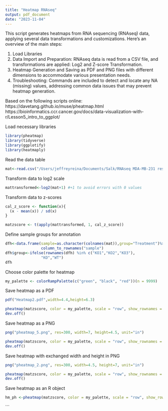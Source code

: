 ```yaml
---
title: "Heatmap RNAseq"
output: pdf_document
date: "2023-11-04"
---
```

This script generates heatmaps from RNA sequencing (RNAseq) data, applying several data transformations and customizations. Here’s an overview of the main steps:

1. Load Libraries
2. Data Import and Preparation: RNAseq data is read from a CSV file, and transformations are applied: Log2 and Z-score Transformation. 
3. Heatmap Generation and Saving as PDF and PNG files with different dimensions to accommodate various presentation needs.
4. Troubleshooting: Commands are included to detect and locate any NA (missing) values, addressing common data issues that may prevent heatmap generation.

Based on the following scripts online: 
https://davetang.github.io/muse/pheatmap.html
https://bioinformatics.ccr.cancer.gov/docs/data-visualization-with-r/Lesson5_intro_to_ggplot/

Load necessary libraries
```r
library(pheatmap) 
library(tidyverse) 
library(ggplotify) 
library(heatmaply) 
```

Read the data table
```r
mat<-read.csv("/Users/jeffreyreina/Documents/Salk/RNAseq MDA-MB-231 results/03.Result_X202SC23073852-Z01-F001_Homo_sapiens/Analysis without Rescues/heatmap_replicates.csv",header=TRUE,row.names=1)
```

Transform data to log2 scale
```r
mattransformed<-log2(mat+1) #+1 to avoid errors with 0 values
```

Transform data to z-scores
```r
cal_z_score <- function(x){
  (x - mean(x)) / sd(x)
}

matzscore <- t(apply(mattransformed, 1, cal_z_score))
```

Define sample groups for annotation
```r
dfh<-data.frame(sample=as.character(colnames(mat)),group="Treatment")%>%
                column_to_rownames("sample")
dfh$group<-ifelse(rownames(dfh) %in% c("KO1","KO2","KO3"),
                "KO","WT")
dfh
```


Choose color palette for heatmap
```r
my_palette <- colorRampPalette(c("green", "black", "red"))(n = 9999)
```

Save heatmap as a PDF
```r
pdf("Heatmap2.pdf",width=4.4,height=6.3)

pheatmap(matzscore, color = my_palette, scale = "row", show_rownames = FALSE, annotation_col = dfh, annotation_colors=list(group=c(KO="blue",WT="orange")), treeheight_row = 10)
dev.off()
```

Save heatmap as a PNG
```r
png("pheatmap_5.png", res=300, width=7, height=4.5, unit="in")

pheatmap(matzscore, color = my_palette, scale = "row", show_rownames = FALSE, annotation_col = dfh, annotation_colors=list(group=c(KO="blue",WT="red")), treeheight_row = 10)
dev.off()
```

Save heatmap with exchanged width and height in PNG
```r
png("pheatmap_2.png", res=300, width=4.5, height=7, unit="in")

pheatmap(matzscore, color = my_palette, scale = "row", show_rownames = FALSE, annotation_col = dfh, annotation_colors=list(group=c(KO="blue",WT="red")),  treeheight_row = 10)
dev.off()
```

Save heatmap as an R object
```r
hm_ph <-pheatmap(matzscore, color = my_palette, scale = "row", show_rownames = FALSE, annotation_col = dfh, annotation_colors=list(group=c(KO="blue",WT="orange")),  treeheight_row = 10)
```

```

